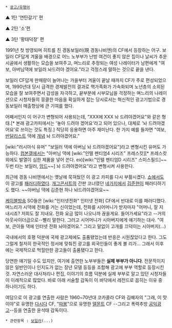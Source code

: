  * [[광고/유행어]]

{{{#!html
<iframe width="420" height="315" src="//www.youtube.com/embed/1UADviHfqFw" frameborder="0" allowfullscreen></iframe>
}}}
▲ 1탄 '연탄갈기' 편

{{{#!html
<iframe width="420" height="315" src="//www.youtube.com/embed/fc-IX3S_Yts" frameborder="0" allowfullscreen></iframe>
}}}
▲ 2탄 '소'편

{{{#!html
<iframe width="420" height="315" src="//www.youtube.com/embed/cGkTaqjv014" frameborder="0" allowfullscreen></iframe>
}}}
▲ 3탄 '황태덕장' 편

1991년 첫 방영되며 히트를 친 경동보일러(現 경동나비엔)의 CF에서 등장하는 어구. 보일러 CF답게 겨울을 배경으로 어느 노부부가 난방 여건이 좋지 않은 집이나 날씨가 추운 시골에서 생활하는 모습을 보여주고, 며느리로 추정되는 여성 나레이터가 남편에게 "여보, 아버님댁에 보일러 놔드려야 겠어요."라고 걱정스레 말하는 것으로 끝을 낸다.

보일러 CF답게 판매량이 늘어나는 가을부터 겨울이 끝날 때까지 CF가 주로 편성되었으며, 1990년대 당시 급격한 경제발전의 결과로 핵가족화가 가속화되며 노년층의 소외된 모습을 잘 보여주면서 감성을 자극하고, 끝부분에 시부모님을 걱정하는 며느리의 나레이션으로 시청자들의 뭉클한 마음을 확실하게 잡는 당시로서는 혁신적인 광고기법으로 경동보일러 매출향상에 큰 기여를 했다.  

어째서인지 이 어구가 변형되어 사용되는데, "XXX에 XXX 놔 드려야겠어요"와 같은 형태.[* 본래 광고카피에서는 '놓아 드려야 겠어요'라고 되어 있으나, 대체로 '놔 드려야겠어요'로 쓰이는 것도 특징.] 적당히 응용하면 아주 재미난다. 한 가지 예를 들자면 "여보, [[반달리스트]] 댁에 [[개념]] 놔 드려야겠어요."

[wiki:"러시아식 유머" "보일러 댁에 아버님 놔 드려야겠어요"]라고 변형시킨 유머도 가능하다. [[컴본갤]]에서는 "아버님 댁에 [wiki:"인텔 펜티엄4 시리즈" 프레스캇][* 프레스캇 외에도 발열이 심한 제품을 넣어 쓴다. ex)[wiki:"인텔 펜티엄D 시리즈" 스미스필드]~~두번 타는 보일러, [[암드]]~~] 놔 드려야겠어요"라고 변형시켜 사용한다.

최근에 경동 나비엔에서는 옛날에 묵혀뒀던 이 광고 카피를 다시 부활시켰다. [[쇼]]에서도 이 광고를 [[패러디]]하였다. [[개그콘서트]]의 간판 코너였던 [[네가지]]에서 [[김준현]]이 패러디하기도 했다. ~~아버님 댁에 김준현 하나 놔드려야겠어요~~

[[케이블방송]] SO들은 [wiki:"인터넷전화" 인터넷 전화] CF에서 반대로 이를 패러디했다. 며느리가 시댁에 전화를 거는 신이었는데, 전화를 시어머니가 받자마자 "어머니, 잘 지내시죠? 저희도 잘 지내요. 전화 요금 많이 나오니까 끊을게요. 들어가세요"라고 --거의 아웃사이더급으로--빨리 말한다. 그러고 시어머니가 시아버지에게 얘기하는 대사. "여보, 큰아들 댁에 인터넷 전화 놔야겠어요." 그리고 말없이 고개를 끄덕이는 시아버지(...)

국내에서의 호평 덕분에 국제 광고제에도 출품됐었는데 반응은 시원찮았다고 한다. 그도 그럴게 철저히 한국적인 정서에 맞춰진 광고를 외국인들이 좋게 볼 리가... 그래서 이후에는 국제적으로 먹힐만한 광고들이 출품됐다고 한다.

당연한 얘기일 수도 있지만, 여기에 출연한 노부부들은 '''실제 부부가 아니다'''. 전문적이지 않은 일반인이나 인지도가 없는 장년 모델 등등을 조합해 광고에 부부 역할로 등장시킨 것. 자연스러운 대사처리나 편집, 이야기의 흐름 덕분에 실제 부부로 알고 있던 시청자들이 이례적으로 많았다. 바로 아래 서술할 감독이 이 바닥에서 레전드로 꼽히는 이유 중 하나이기도 하다. 

여담으로 이 광고를 연출한 사람은 1960~70년대 코카콜라 CF와 김혜자의 "그래, 이 맛이야"로 유명한 [[다시다]] CF, "[[따봉]]"으로 유명한 [[델몬트]] CF --그리고 폭력추방 [[공익광고]]--등을 연출한 윤석태 감독이다.

 * 관련항목 : [[보일러]](...)
